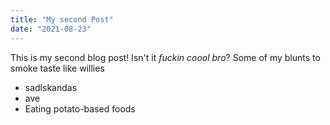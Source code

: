 ```yaml
---
title: "My second Post"
date: "2021-08-23"
---
```

This is my second blog post! Isn't it *fuckin coool bro*?
Some of my blunts to smoke taste like willies
* sadlskandas
* ave
* Eating potato-based foods